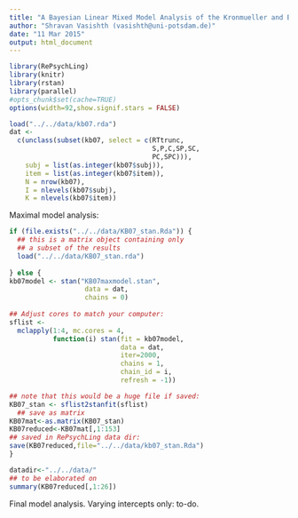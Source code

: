 ```yaml
---
title: "A Bayesian Linear Mixed Model Analysis of the Kronmueller and Barr (2007) data"
author: "Shravan Vasishth (vasishth@uni-potsdam.de)"
date: "11 Mar 2015"
output: html_document
---
```


```r
library(RePsychLing)
library(knitr)
library(rstan)
library(parallel)
#opts_chunk$set(cache=TRUE)
options(width=92,show.signif.stars = FALSE)
```

```r
load("../../data/kb07.rda")
dat <- 
  c(unclass(subset(kb07, select = c(RTtrunc,
                                    S,P,C,SP,SC,
                                    PC,SPC))),
    subj = list(as.integer(kb07$subj)),
    item = list(as.integer(kb07$item)),    
    N = nrow(kb07),
    I = nlevels(kb07$subj),
    K = nlevels(kb07$item))
```

Maximal model analysis:

```r
if (file.exists("../../data/KB07_stan.Rda")) {   
  ## this is a matrix object containing only
  ## a subset of the results
  load("../../data/KB07_stan.rda")
  
} else {
kb07model <- stan("KB07maxmodel.stan", 
                   data = dat, 
                   chains = 0)
  
## Adjust cores to match your computer:
sflist <- 
  mclapply(1:4, mc.cores = 4, 
           function(i) stan(fit = kb07model, 
                            data = dat,
                            iter=2000,
                            chains = 1, 
                            chain_id = i, 
                            refresh = -1))

## note that this would be a huge file if saved:
KB07_stan <- sflist2stanfit(sflist)
  ## save as matrix
KB07mat<-as.matrix(KB07_stan)
KB07reduced<-KB07mat[,1:153]
## saved in RePsychLing data dir:
save(KB07reduced,file="../../data/kb07_stan.Rda")
}
```

```r
datadir<-"../../data/"
## to be elaborated on
summary(KB07reduced[,1:26])
```
  
Final model analysis. Varying intercepts only: to-do.
